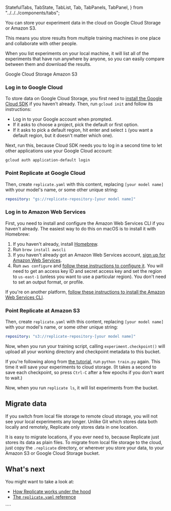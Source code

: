   StatefulTabs,
  TabState,
  TabList,
  Tab,
  TabPanels,
  TabPanel,
} from "../../../components/tabs";

<TabState>
<DocsLayout title="Store data in the cloud">


You can store your experiment data in the cloud on Google Cloud Storage or Amazon S3.

This means you store results from multiple training machines in one place and collaborate with other people.

When you list experiments on your local machine, it will list all of the experiments that have run anywhere by anyone, so you can easily compare between them and download the results.

<StatefulTabs>
<TabList>
<Tab>Google Cloud Storage</Tab>
<Tab>Amazon S3</Tab>
</TabList>
<TabPanels>
<TabPanel>


### Log in to Google Cloud

To store data on Google Cloud Storage, you first need to [install the Google Cloud SDK](https://cloud.google.com/sdk/docs) if you haven't already. Then, run `gcloud init` and follow its instructions:

- Log in to your Google account when prompted.
- If it asks to choose a project, pick the default or first option.
- If it asks to pick a default region, hit enter and select `1` (you want a default region, but it doesn't matter which one).

Next, run this, because Cloud SDK needs you to log in a second time to let other applications use your Google Cloud account:

```
gcloud auth application-default login
```

### Point Replicate at Google Cloud

Then, create `replicate.yaml` with this content, replacing `[your model name]` with your model's name, or some other unique string:

```yaml
repository: "gs://replicate-repository-[your model name]"
```

</TabPanel>
<TabPanel>


### Log in to Amazon Web Services

First, you need to install and configure the Amazon Web Services CLI if you haven't already. The easiest way to do this on macOS is to install it with Homebrew:

1. If you haven't already, install [Homebrew](https://brew.sh/).
1. Run `brew install awscli`
1. If you haven't already got an Amazon Web Services account, [sign up for Amazon Web Services](https://aws.amazon.com/free/).
1. Run `aws configure` and [follow these instructions to configure it](https://docs.aws.amazon.com/cli/latest/userguide/cli-configure-quickstart.html). You will need to get an access key ID and secret access key and set the region to `us-east-1` (unless you want to use a particular region). You don't need to set an output format, or profile.

If you're on another platform, [follow these instructions to install the Amazon Web Services CLI](https://docs.aws.amazon.com/cli/latest/userguide/install-cliv2.html).

### Point Replicate at Amazon S3

Then, create `replicate.yaml` with this content, replacing `[your model name]` with your model's name, or some other unique string:

```yaml
repository: "s3://replicate-repository-[your model name]"
```

</TabPanel>
</TabPanels>
</StatefulTabs>


Now, when you run your training script, calling `experiment.checkpoint()` will upload all your working directory and checkpoint metadata to this bucket.

If you're following along from [the tutorial](/docs/tutorial), run `python train.py` again. This time it will save your experiments to cloud storage. (It takes a second to save each checkpoint, so press `Ctrl-C` after a few epochs if you don't want to wait.)

Now, when you run `replicate ls`, it will list experiments from the bucket.

## Migrate data

If you switch from local file storage to remote cloud storage, you will not see your local experiments any longer. Unlike Git which stores data both locally and remotely, Replicate only stores data in one location.

It is easy to migrate locations, if you ever need to, because Replicate just stores its data as plain files. To migrate from local file storage to the cloud, just copy the `.replicate` directory, or wherever you store your data, to your Amazon S3 or Google Cloud Storage bucket.

## What's next

You might want to take a look at:

- [How Replicate works under the hood](/docs/learn/how-it-works)
- [The `replicate.yaml` reference](/docs/reference/yaml)

</DocsLayout>
</TabState>
````

